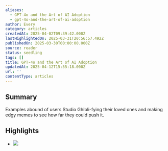 ```yaml
---
aliases:
  - GPT-4o and the Art of AI Adoption
  - gpt-4o-and-the-art-of-ai-adoption
author: Every
category: articles
createdAt: 2025-04-02T09:39:42.000Z
lastHighlightedOn: 2025-03-31T20:56:57.492Z
publishedOn: 2025-03-30T00:00:00.000Z
source: reader
status: seedling
tags: []
title: GPT-4o and the Art of AI Adoption
updatedAt: 2025-04-12T15:55:18.000Z
url: ''
contentType: articles
---
```

## Summary

Examples abound of users Studio Ghibli-fying their loved ones and making edgy memes to see how far they could push it.

## Highlights

- ![](https://d24ovhgu8s7341.cloudfront.net/uploads/editor/posts/3504/optimized_Screenshot%202025-03-28%20at%204.44.03%20PM.png)
